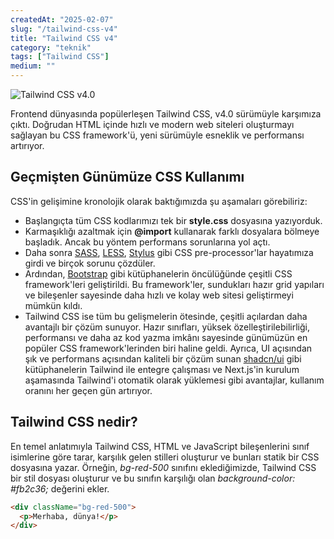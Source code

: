 ```yaml
---
createdAt: "2025-02-07"
slug: "/tailwind-css-v4"
title: "Tailwind CSS v4"
category: "teknik"
tags: ["Tailwind CSS"]
medium: ""
---
```


![Tailwind CSS v4.0](/blog/2025-01-29/tailwind-css-v4.png)

Frontend dünyasında popülerleşen Tailwind CSS, v4.0 sürümüyle karşımıza çıktı. Doğrudan HTML içinde hızlı ve modern web siteleri oluşturmayı sağlayan bu CSS framework'ü, yeni sürümüyle esneklik ve performansı artırıyor.

## Geçmişten Günümüze CSS Kullanımı

CSS'in gelişimine kronolojik olarak baktığımızda şu aşamaları görebiliriz:

- Başlangıçta tüm CSS kodlarımızı tek bir **style.css** dosyasına yazıyorduk.
- Karmaşıklığı azaltmak için **@import** kullanarak farklı dosyalara bölmeye başladık. Ancak bu yöntem performans sorunlarına yol açtı.
- Daha sonra <a href="https://sass-lang.com/" target="_blank" rel="noopener noreferrer">SASS</a>, <a href="https://lesscss.org/" target="_blank" rel="noopener noreferrer">LESS</a>, <a href="https://stylus-lang.com/" target="_blank" rel="noopener noreferrer">Stylus</a> gibi CSS pre-processor'lar hayatımıza girdi ve birçok sorunu çözdüler.
- Ardından, <a href="https://getbootstrap.com/" target="_blank" rel="noopener noreferrer">Bootstrap</a> gibi kütüphanelerin öncülüğünde çeşitli CSS framework'leri geliştirildi. Bu framework'ler, sundukları hazır grid yapıları ve bileşenler sayesinde daha hızlı ve kolay web sitesi geliştirmeyi mümkün kıldı.
- Tailwind CSS ise tüm bu gelişmelerin ötesinde, çeşitli açılardan daha avantajlı bir çözüm sunuyor. Hazır sınıfları, yüksek özelleştirilebilirliği, performansı ve daha az kod yazma imkânı sayesinde günümüzün en popüler CSS framework'lerinden biri haline geldi. Ayrıca, UI açısından şık ve performans açısından kaliteli bir çözüm sunan <a href="https://ui.shadcn.com/" target="_blank" rel="noopener noreferrer">shadcn/ui</a> gibi kütüphanelerin Tailwind ile entegre çalışması ve Next.js'in kurulum aşamasında Tailwind'i otomatik olarak yüklemesi gibi avantajlar, kullanım oranını her geçen gün artırıyor.

## Tailwind CSS nedir?

En temel anlatımıyla Tailwind CSS, HTML ve JavaScript bileşenlerini sınıf isimlerine göre tarar, karşılık gelen stilleri oluşturur ve bunları statik bir CSS dosyasına yazar. Örneğin, *bg-red-500* sınıfını eklediğimizde, Tailwind CSS bir stil dosyası oluşturur ve bu sınıfın karşılığı olan *background-color: #fb2c36;* değerini ekler.

```html
<div className="bg-red-500">
  <p>Merhaba, dünya!</p>
</div>
```